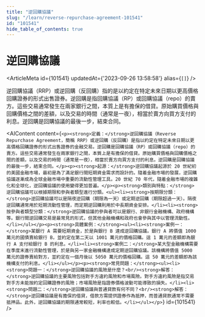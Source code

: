 ```yaml
---
title: "逆回購協議"
slug: "/learn/reverse-repurchase-agreement-101541"
id: "101541"
hide_table_of_contents: true
---
```



# 逆回購協議

<ArticleMeta id={101541} updatedAt={'2023-09-26 13:58:58'} alias={`[]`} />
<div className='border-solid border-b border-t-0 my-4 border-[var(--ifm-color-gray-300)]' />

逆回購協議（RRP）或逆回購（反回購）指的是以約定在特定未來日期以更高價格回購證券的形式出售證券。逆回購是指回購協議（RP）或回購協議（repo）的賣方。這些交易通常發生在兩家銀行之間，本質上是有擔保的借貸。原始購買價格與回購價格之間的差額，以及交易的時間（通常是一夜），相當於賣方向買方支付的利息。逆回購是回購協議的最後一步，結束合同。

<AIContent content={`<p><strong>定義：</strong>逆回購協議（Reverse Repurchase Agreement，簡稱 RRP）或逆回購（反回購）是指以約定在特定未來日期以更高價格回購證券的形式出售證券的金融交易。逆回購是回購協議（RP）或回購協議（repo）的賣方。這些交易通常發生在兩家銀行之間，本質上是有擔保的借貸。原始購買價格與回購價格之間的差額，以及交易的時間（通常是一夜），相當於賣方向買方支付的利息。逆回購是回購協議的最後一步，結束合同。</p><p><strong>起源：</strong>逆回購協議起源於 20 世紀初的美國金融市場，最初是為了滿足銀行間短期資金需求而設計的。隨着金融市場的發展，逆回購協議逐漸成為全球金融市場中重要的流動性管理工具。20 世紀 70 年代，隨着金融市場的複雜化和全球化，逆回購協議的使用變得更加普遍。</p><p><strong>類別與特點：</strong>逆回購協議可以根據期限和參與者類型進行分類。<ul><li><strong>按期限分類：</strong>逆回購協議可以是隔夜逆回購（期限為一天）或定期逆回購（期限超過一天）。隔夜逆回購通常用於短期流動性管理，而定期逆回購則用於中長期資金安排。</li><li><strong>按參與者類型分類：</strong>逆回購協議的參與者可以是銀行、非銀行金融機構、政府機構等。銀行間逆回購交易是最常見的形式，但其他金融機構和政府也會參與其中以管理流動性。</li></ul></p><p><strong>具體案例：</strong><ul><li><strong>案例一：</strong>某銀行 A 需要短期資金，於是與銀行 B 達成逆回購協議。銀行 A 將價值 1000 萬元的國債賣給銀行 B，並約定在第二天以 1001 萬元的價格回購。這 1 萬元的差額即為銀行 A 支付給銀行 B 的利息。</li><li><strong>案例二：</strong>某大型金融機構需要在季度末進行流動性管理，於是與另一家金融機構達成定期逆回購協議。該機構將價值 5000 萬元的證券賣給對方，並約定在一個月後以 5050 萬元的價格回購。這 50 萬元的差額即為該機構支付的利息。</li></ul></p><p><strong>常見問題：</strong><ul><li><strong>問題一：</strong>逆回購協議的風險是什麼？<br/><strong>解答：</strong>逆回購協議的主要風險包括對手方違約風險和市場風險。對手方違約風險是指交易對手方未能按約定回購證券的風險；市場風險是指證券價格波動可能導致的損失。</li><li><strong>問題二：</strong>逆回購協議與普通貸款有何不同？<br/><strong>解答：</strong>逆回購協議是有擔保的借貸，借款方需提供證券作為抵押，而普通貸款通常不需要抵押品。此外，逆回購協議的期限通常較短，利率也較低。</li></ul></p>`} id={101541} />
